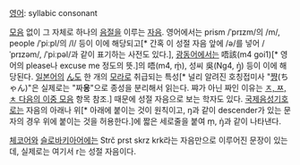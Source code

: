 [[영어]]: syllabic consonant

[[모음]] 없이 그 자체로 하나의 [[음절]]을 이루는 [[자음]]. 영어에서는 prism /ˈprɪzm/의 /m/, people /ˈpiːpl/의 /l/ 등이 이에 해당되고[* 간혹 이 성절 자음 앞에 /ə/를 넣어 /ˈprɪzəm/, /ˈpiːpəl/과 같이 표기하는 사전도 있다.], [[광동어]]에서는 唔該(m4 goi1)[* 영어의 please나 excuse me 정도의 뜻.]의 唔(m4, {{{[}}}m̭̍{{{]}}}), 성씨 吳(Ng4, {{{[}}}ŋ̭̍{{{]}}}) 등이 이에 해당된다. [[일본어]]의 [[ん]]도 한 개의 [[모라]]로 취급되는 특성[* 널리 알려진 호칭접미사 "[[쨩]](ちゃん)"은 실제로는 "짜'''응'''"으로 종성을 분리해서 읽는다. 쨔가 아닌 짜인 이유는 [[ㅈ, ㅉ, ㅊ 다음의 이중 모음]] 항목 참조.] 때문에 성절 자음으로 보는 학자도 있다. [[국제음성기호]]로는 자음의 아래나 위[* 아래에 붙이는 것이 원칙이고, ŋ과 같이 descender가 있는 문자의 경우 위에 붙이는 것을 허용한다.]에 짧은 세로줄을 붙여 {{{[}}}m̩{{{]}}}, {{{[}}}ŋ̍{{{]}}}과 같이 나타낸다.

[[체코어]]와 [[슬로바키아어]]에는 Strč prst skrz krk라는 자음만으로 이루어진 문장이 있는데, 실제로는 여기서 r는 성절 자음이다.
